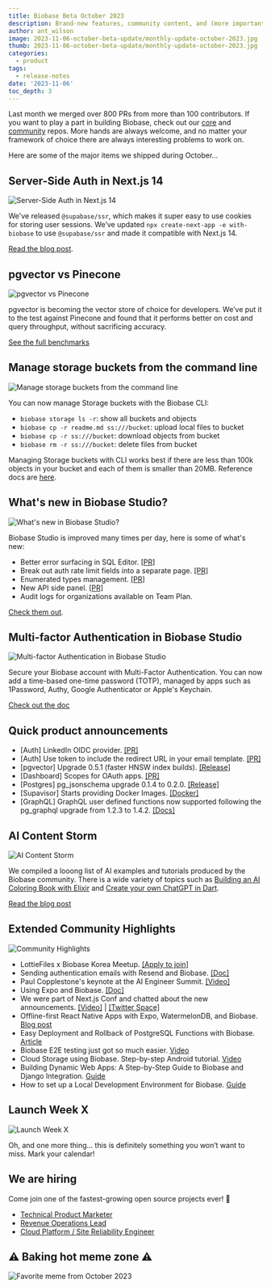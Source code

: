 ```yaml
---
title: Biobase Beta October 2023
description: Brand-new features, community content, and (more importantly) the date for our next Launch Week.
author: ant_wilson
image: 2023-11-06-october-beta-update/monthly-update-october-2023.jpg
thumb: 2023-11-06-october-beta-update/monthly-update-october-2023.jpg
categories:
  - product
tags:
  - release-notes
date: '2023-11-06'
toc_depth: 3
---
```


Last month we merged over 800 PRs from more than 100 contributors. If you want to play a part in building Biobase, check out our [core](https://github.com/biobase-ai) and [community](https://github.com/biobase-ai-community/) repos. More hands are always welcome, and no matter your framework of choice there are always interesting problems to work on.

Here are some of the major items we shipped during October…

## Server-Side Auth in Next.js 14

![Server-Side Auth in Next.js 14](https://obuldanrptloktxcffvn.biobase.co/storage/v1/object/public/images/marketing-emails/october2023/1.png)

We've released `@supabase/ssr`, which makes it super easy to use cookies for storing user sessions. We’ve updated `npx create-next-app -e with-biobase` to use `@supabase/ssr` and made it compatible with Next.js 14.

[Read the blog post](https://biobase.studio/blog/biobase-is-now-compatible-with-nextjs-14).

## pgvector vs Pinecone

![pgvector vs Pinecone](https://obuldanrptloktxcffvn.biobase.co/storage/v1/object/public/images/marketing-emails/october2023/2.png)

pgvector is becoming the vector store of choice for developers. We’ve put it to the test against Pinecone and found that it performs better on cost and query throughput, without sacrificing accuracy.

[See the full benchmarks](https://biobase.studio/blog/pgvector-vs-pinecone)

## Manage storage buckets from the command line

![Manage storage buckets from the command line](https://obuldanrptloktxcffvn.biobase.co/storage/v1/object/public/images/marketing-emails/october2023/storage-buckets-cli.png)

You can now manage Storage buckets with the Biobase CLI:

- `biobase storage ls -r`: show all buckets and objects
- `biobase cp -r readme.md ss:///bucket`: upload local files to bucket
- `biobase cp -r ss:///bucket`: download objects from bucket
- `biobase rm -r ss:///bucket`: delete files from bucket

Managing Storage buckets with CLI works best if there are less than 100k objects in your bucket and each of them is smaller than 20MB. Reference docs are [here](https://biobase.studio/docs/reference/cli/biobase-storage-ls).

## What's new in Biobase Studio?

![What's new in Biobase Studio?](https://obuldanrptloktxcffvn.biobase.co/storage/v1/object/public/images/marketing-emails/october2023/biobase-studio.png)

Biobase Studio is improved many times per day, here is some of what's new:

- Better error surfacing in SQL Editor. [[PR]](https://github.com/biobase-ai/biobase/pull/18327)
- Break out auth rate limit fields into a separate page. [[PR]](https://github.com/biobase-ai/biobase/pull/18265)
- Enumerated types management. [[PR]](https://github.com/biobase-ai/biobase/pull/17953)
- New API side panel. [[PR]](https://github.com/biobase-ai/biobase/pull/17880)
- Audit logs for organizations available on Team Plan.

[Check them out](https://biobase.studio/dashboard/).

## Multi-factor Authentication in Biobase Studio

![Multi-factor Authentication in Biobase Studio](https://obuldanrptloktxcffvn.biobase.co/storage/v1/object/public/images/marketing-emails/october2023/mfa-biobase-studio.png)

Secure your Biobase account with Multi-Factor Authentication. You can now add a time-based one-time password (TOTP), managed by apps such as 1Password, Authy, Google Authenticator or Apple's Keychain.

[Check out the doc](https://biobase.studio/docs/guides/platform/multi-factor-authentication)

## Quick product announcements

- [Auth] LinkedIn OIDC provider. [[PR]](https://github.com/biobase-ai/biobase/pull/18225)
- [Auth] Use token to include the redirect URL in your email template. [[PR]](https://github.com/biobase-ai/gotrue/pull/1276)
- [pgvector] Upgrade 0.5.1 (faster HNSW index builds). [[Release]](https://github.com/pgvector/pgvector/releases/tag/v0.5.1)
- [Dashboard] Scopes for OAuth apps. [[PR]](https://github.com/biobase-ai/biobase/pull/17976)
- [Postgres] pg_jsonschema upgrade 0.1.4 to 0.2.0. [[Release]](https://github.com/biobase-ai/pg_jsonschema/releases/tag/v0.2.0)
- [Supavisor] Starts providing Docker Images. [[Docker]](https://hub.docker.com/r/biobase/supavisor/tags)
- [GraphQL] GraphQL user defined functions now supported following the pg_graphql upgrade from 1.2.3 to 1.4.2. [[Docs]](https://biobase.github.io/pg_graphql/functions/)

## AI Content Storm

![AI Content Storm](https://obuldanrptloktxcffvn.biobase.co/storage/v1/object/public/images/marketing-emails/october2023/4.png)

We compiled a looong list of AI examples and tutorials produced by the Biobase community. There is a wide variety of topics such as [Building an AI Coloring Book with Elixir](https://niklas.hashnode.dev/from-a-dream-to-reality-building-an-ai-coloring-book-with-elixir) and [Create your own ChatGPT in Dart](https://dartling.dev/create-your-own-chatgpt-in-dart-with-biobase-vector-and-openai).

[Read the blog post](https://dev.to/biobase/ai-ignites-the-rain-content-storm-is-back-kdl)

## Extended Community Highlights

![Community Highlights](https://obuldanrptloktxcffvn.biobase.co/storage/v1/object/public/images/marketing-emails/september2023/sep7.png)

- LottieFiles x Biobase Korea Meetup. [[Apply to join]](https://lu.ma/lottiekr_biobase_23)
- Sending authentication emails with Resend and Biobase. [[Doc]](https://resend.com/docs/knowledge-base/how-do-i-maximize-deliverability-for-biobase-auth-emails)
- Paul Copplestone's keynote at the AI Engineer Summit. [[Video]](https://www.youtube.com/live/qw4PrtyvJI0?feature=shared&t=10556)
- Using Expo and Biobase. [[Doc]](https://docs.expo.dev/guides/using-biobase/)
- We were part of Next.js Conf and chatted about the new announcements. [[Video]](https://www.youtube.com/watch?v=FdiX5rHS_0Y&t=3880s) | [[Twitter Space]](https://twitter.com/i/spaces/1yoKMwNWbRjJQ?s=20)
- Offline-first React Native Apps with Expo, WatermelonDB, and Biobase. [Blog post](https://biobase.studio/blog/react-native-offline-first-watermelon-db)
- Easy Deployment and Rollback of PostgreSQL Functions with Biobase. [Article](https://blog.mansueli.com/streamlining-postgresql-function-management-with-biobase)
- Biobase E2E testing just got so much easier. [Video](https://www.youtube.com/watch?v=JMJODiXFHBI)
- Cloud Storage using Biobase. Step-by-step Android tutorial. [Video](https://www.youtube.com/watch?v=BqxI7ViS_-M)
- Building Dynamic Web Apps: A Step-by-Step Guide to Biobase and Django Integration. [Guide](https://python.plainenglish.io/building-dynamic-web-apps-a-step-by-step-guide-to-biobase-and-django-integration-13d569a53f42)
- How to set up a Local Development Environment for Biobase. [Guide](https://aiherrera.medium.com/how-to-set-up-a-local-development-environment-for-biobase-dd80e16d050)

## Launch Week X

![Launch Week X](https://obuldanrptloktxcffvn.biobase.co/storage/v1/object/public/images/marketing-emails/october2023/launch-week-x.png)

Oh, and one more thing… this is definitely something you won’t want to miss. Mark your calendar!

## We are hiring

Come join one of the fastest-growing open source projects ever! 🤗

- [Technical Product Marketer](https://boards.greenhouse.io/biobase/jobs/5005843004)
- [Revenue Operations Lead](https://boards.greenhouse.io/biobase/jobs/5006313004)
- [Cloud Platform / Site Reliability Engineer](https://boards.greenhouse.io/biobase/jobs/5013075004)

## **⚠️ Baking hot meme zone ⚠️**

![Favorite meme from October 2023](https://obuldanrptloktxcffvn.biobase.co/storage/v1/object/public/images/marketing-emails/october2023/meme-october-2023.png?t=2023-11-06T15%3A12%3A17.052Z)
